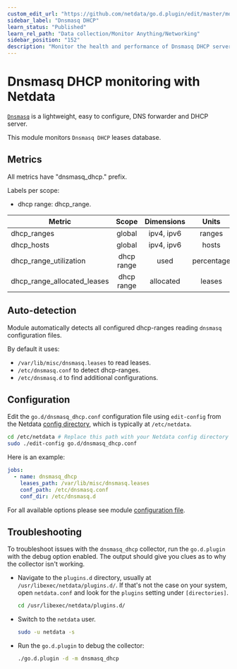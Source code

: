 ```yaml
---
custom_edit_url: "https://github.com/netdata/go.d.plugin/edit/master/modules/dnsmasq_dhcp/README.md"
sidebar_label: "Dnsmasq DHCP"
learn_status: "Published"
learn_rel_path: "Data collection/Monitor Anything/Networking"
sidebar_position: "152"
description: "Monitor the health and performance of Dnsmasq DHCP servers with zero configuration, per-second metric granularity, and interactive visualizations."
---
```



# Dnsmasq DHCP monitoring with Netdata

[`Dnsmasq`](http://www.thekelleys.org.uk/dnsmasq/doc.html) is a lightweight, easy to configure, DNS forwarder and DHCP
server.

This module monitors `Dnsmasq DHCP` leases database.

## Metrics

All metrics have "dnsmasq_dhcp." prefix.

Labels per scope:

- dhcp range: dhcp_range.

| Metric                      |   Scope    | Dimensions |   Units    |
|-----------------------------|:----------:|:----------:|:----------:|
| dhcp_ranges                 |   global   | ipv4, ipv6 |   ranges   |
| dhcp_hosts                  |   global   | ipv4, ipv6 |   hosts    |
| dhcp_range_utilization      | dhcp range |    used    | percentage |
| dhcp_range_allocated_leases | dhcp range | allocated  |   leases   |

## Auto-detection

Module automatically detects all configured dhcp-ranges reading `dnsmasq` configuration files.

By default it uses:

- `/var/lib/misc/dnsmasq.leases` to read leases.
- `/etc/dnsmasq.conf` to detect dhcp-ranges.
- `/etc/dnsmasq.d` to find additional configurations.

## Configuration

Edit the `go.d/dnsmasq_dhcp.conf` configuration file using `edit-config` from the
Netdata [config directory](https://learn.netdata.cloud/docs/configure/nodes), which is typically at `/etc/netdata`.

```bash
cd /etc/netdata # Replace this path with your Netdata config directory
sudo ./edit-config go.d/dnsmasq_dhcp.conf
```

Here is an example:

```yaml
jobs:
  - name: dnsmasq_dhcp
    leases_path: /var/lib/misc/dnsmasq.leases
    conf_path: /etc/dnsmasq.conf
    conf_dir: /etc/dnsmasq.d
```

For all available options please see
module [configuration file](https://github.com/netdata/go.d.plugin/blob/master/config/go.d/dnsmasq_dhcp.conf).

## Troubleshooting

To troubleshoot issues with the `dnsmasq_dhcp` collector, run the `go.d.plugin` with the debug option enabled. The
output should give you clues as to why the collector isn't working.

- Navigate to the `plugins.d` directory, usually at `/usr/libexec/netdata/plugins.d/`. If that's not the case on
  your system, open `netdata.conf` and look for the `plugins` setting under `[directories]`.

  ```bash
  cd /usr/libexec/netdata/plugins.d/
  ```

- Switch to the `netdata` user.

  ```bash
  sudo -u netdata -s
  ```

- Run the `go.d.plugin` to debug the collector:

  ```bash
  ./go.d.plugin -d -m dnsmasq_dhcp
  ```

